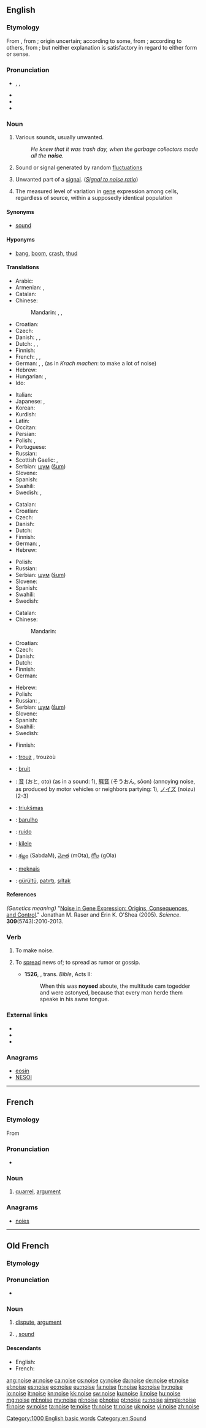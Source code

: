 ==English==

===Etymology===
From {{etyl|enm}}, from {{etyl|fro}} {{term|lang=fro|noise||a dispute, wrangle, strife, noise}}; origin uncertain; according to some, from {{etyl|la}} {{term|nausea|lang=la||disgust, nausea}}; according to others, from {{etyl|la}} {{term|lang=la|noxia||hurt, harm, damage, injury}}; but neither explanation is satisfactory in regard to either form or sense.

===Pronunciation===
* {{enPR|noiz}}, {{IPA|/nɔɪz/}}, {{SAMPA|/nOIz/}}
* {{audio|en-us-noise.ogg|Audio (US)}}
* {{audio|En-uk-noise.ogg|Audio (UK)}}
* {{rhymes|ɔɪz}}

===Noun===
{{en-noun}}

# Various sounds, usually unwanted.
#: ''He knew that it was trash day, when the garbage collectors made all the '''noise'''.''
# Sound or signal generated by random [[fluctuation]]s
# {{technology}} Unwanted part of a [[signal]]. (''[[signal-to-noise ratio|Signal to noise ratio]]'')
# {{genetics}} The measured level of variation in [[gene]] expression among cells, regardless of source, within a supposedly identical population

====Synonyms====
* {{sense|Various sounds}} [[sound]]

====Hyponyms====
* {{sense|Various sounds}} [[bang]], [[boom]], [[crash]], [[thud]]

====Translations====
{{trans-top|various sounds, usually unwanted}}
* Arabic: {{t|ar|ضوضاء|m|tr=DauDaa'|sc=Arab}}
* Armenian: {{t+|hy|աղմուկ|tr=aġmuk}},  {{t-|hy|աղաղակ|tr=aġaġak}}
* Catalan: {{t|ca|soroll|m}}
* Chinese:
*: Mandarin: {{t|zh|噪音|tr=zàoyīn|sc=Hani}}, {{t|zh|響聲|sc=Hani}}, {{t|zh|响声|tr=xiǎngsheng|sc=Hani}}
* Croatian: {{t+|hr|buka|f|alt=bȕka}}
* Czech: {{t-|cs|hluk|m}}
* Danish: {{t+|da|støj|c}}, {{t-|da|larm|c}}, {{t-|da|spektakel|c}}
* Dutch: {{t+|nl|lawaai}}, {{t+|nl|herrie}}, {{t+|nl|geluid|n}}
* Finnish: {{t+|fi|melu}}
* French: {{t+|fr|bruit|m}}, {{t+|fr|vacarme|m}}, {{t+|fr|brouhaha|m}}
* German: {{t|de|Lärm|m}}, {{t|de|Geräusch|n}}, {{t|de|Krach|m}} (as in ''Krach machen'': to make a lot of noise)
* Hebrew: {{t-|he|רעש|m|tr=ra'ash}}
* Hungarian: {{t+|hu|zaj}},  {{t+|hu|zörej}}
* Ido: {{t+|io|bruiso|xs=Ido}}
{{trans-mid}}
* Italian: {{t+|it|rumore|m}}
* Japanese: {{t|ja|雑音|tr=ざつおん, zatsuon|sc=Jpan}}, {{t|ja|ノイズ|tr=noizu|sc=Jpan}}
* Korean: {{t|ko|소음|tr=so-eum|sc=Kore}}
* Kurdish: {{ku-Arab|[[ده‌نگه‌ده‌گ]]}}
* Latin: {{t|la|strepitus|m}}
* Occitan: {{t+|oc|bruch|m|xs=Occitan}}
* Persian: {{t|fa|ونگ|tr=vang}}
* Polish: {{t+|pl|hałas|m}}, {{t+|pl|szum|m}}
* Portuguese: {{t+|pt|barulho|m}}
* Russian: {{t|ru|шум|m|tr=šum|sc=Cyrl}}
* Scottish Gaelic: {{t-|gd|fuaim|m|xs=Scottish Gaelic}},  {{t-|gd|faram|m|xs=Scottish Gaelic}}
* Serbian: [[шум]] ([[šum]]) {{m}}
* Slovene: {{t+|sl|hrup|m}}
* Spanish: {{t+|es|ruido|m}}
* Swahili: {{t+|sw|sura|xs=Swahili}}
* Swedish: {{t+|sv|oljud|n}}, {{t|sv|buller|n}}
{{trans-bottom}}

{{trans-top|sound or signal generated by random fluctuations}}
* Catalan: {{t|ca|soroll|m}}
* Croatian: {{t-|hr|šum|m|alt=šȗm}}
* Czech: {{t-|cs|šum|m}}
* Danish: {{t-|da|lyd|c}}
* Dutch: {{t+|nl|ruis}}
* Finnish: {{t-|fi|kohina}}
* German: {{t+|de|Rauschen|n}}, {{t+|de|Störung|f}}
* Hebrew: {{t-|he|רעש|m}}
{{trans-mid}}
* Polish: {{t+|pl|szum|m}}
* Russian: {{t|ru|шум|m|tr=šum|sc=Cyrl}}
* Serbian: [[шум]] ([[šum]]) {{m}}
* Slovene: {{t+|sl|hrup|m}}
* Spanish: {{t|es|ruido|m}}
* Swahili: {{t+|sw|sura|xs=Swahili}}
* Swedish: {{t+|sv|brus|n}}
{{trans-bottom}}

{{trans-top|technical: unwanted part of a signal}}
* Catalan: {{t|ca|soroll|m}}
* Chinese:
*: Mandarin: {{t|zh|噪音|tr=zàoyīn|sc=Hani}}
* Croatian: {{t-|hr|šum|m|alt=šȗm}}
* Czech: {{t-|cs|šum|m}}
* Danish: {{t+|da|støj|c}}
* Dutch: {{t+|nl|ruis}}
* Finnish: {{t-|fi|kohina}}
* German: {{t+|de|Rauschen|n}}
{{trans-mid}}
* Hebrew: {{t-|he|רעש|m}}
* Polish: {{t+|pl|szum|m}}
* Russian: {{t|ru|шум|m|tr=šum|sc=Cyrl}}, {{t|ru|шум|m|p|tr=šumý|alt=шумы|sc=Cyrl}}
* Serbian: [[шум]] ([[šum]]) {{m}}
* Slovene: {{t-|sl|šum|m}}
* Spanish: {{t|es|ruido|m}}
* Swahili: {{t+|sw|sura|xs=Swahili}}
* Swedish: {{t+|sv|brus|n}}
{{trans-bottom}}

{{trans-top|level of variation in gene expression}}
* Finnish: {{t|fi|kohina}}
{{trans-mid}}
{{trans-bottom}}

{{checktrans-top}}
* {{ttbc|br}}: [[trouz]] {{m}}, trouzoù {{p}}
* {{ttbc|fr}}: [[bruit]] {{m}}
* {{ttbc|ja}}: [[音]] (おと, oto) (as in a sound: 1), [[騒音]] (そうおん, sōon) (annoying noise, as produced by motor vehicles or neighbors partying: 1), [[ノイズ]] (noizu) (2-3)
* {{ttbc|lt}}: [[triukšmas]] {{m}}
{{trans-mid}}
* {{ttbc|pt}}: [[barulho]] {{m}}
* {{ttbc|es}}: [[ruido]] {{m}}
* {{ttbc|sw}}: [[kilele]]
* {{ttbc|te}}: [[శబ్దం]] (SabdaM), [[మోత]] (mOta), [[గోల]] (gOla)
* {{ttbc|tpi}}: [[meknais]]
* {{ttbc|tr}}: [[gürültü]], [[patırtı]], [[şıltak]]
{{trans-bottom}}

====References====
''(Genetics meaning)'' "[http://www.sciencemag.org/cgi/content/abstract/309/5743/2010 Noise in Gene Expression: Origins, Consequences, and Control]." Jonathan M. Raser and Erin K. O'Shea (2005). ''Science''. '''309'''(5743):2010-2013.

===Verb===
{{en-verb|nois|es}}

# {{intransitive}} To make noise.
# {{transitive}} To [[spread]] news of; to spread as rumor or gossip.
#* '''1526''', {{w|William Tyndale}}, trans. ''Bible'', Acts II:
#*: When this was '''noysed''' aboute, the multitude cam togedder and were astonyed, because that every man herde them speake in his awne tongue.

===External links===
* {{R:Webster 1913}}
* {{R:Century 1911}}
* {{R:OneLook}}

===Anagrams===
* [[eosin#English|eosin]]
* [[NESOI#English|NESOI]]

[[Category:1000 English basic words]]
[[Category:en:Sound]]

----

==French==

===Etymology===
From {{etyl|fro|fr}} {{term|noise|lang=fro}}

===Pronunciation===
* {{IPA|/nwaz/|lang=fr}}

===Noun===
{{fr-noun|f}}

# {{archaic|or|literary|lang=fr}} [[quarrel]], [[argument]]

===Anagrams===
* [[noies#French|noies]]

----

==Old French==

===Etymology===
{{rfe|lang=fro}}

===Pronunciation===
* {{IPA|/ˈnojzə/|lang=fro}}

===Noun===
{{fro-noun|f}}

# [[dispute]], [[argument]]
# {{l|en|noise}}, [[sound]]

====Descendants====
* English: {{l|en|noise}}
* French: {{l|fr|noise}}

[[ang:noise]]
[[ar:noise]]
[[ca:noise]]
[[cs:noise]]
[[cy:noise]]
[[da:noise]]
[[de:noise]]
[[et:noise]]
[[el:noise]]
[[es:noise]]
[[eo:noise]]
[[eu:noise]]
[[fa:noise]]
[[fr:noise]]
[[ko:noise]]
[[hy:noise]]
[[io:noise]]
[[it:noise]]
[[kn:noise]]
[[kk:noise]]
[[sw:noise]]
[[ku:noise]]
[[li:noise]]
[[hu:noise]]
[[mg:noise]]
[[ml:noise]]
[[my:noise]]
[[nl:noise]]
[[pl:noise]]
[[pt:noise]]
[[ru:noise]]
[[simple:noise]]
[[fi:noise]]
[[sv:noise]]
[[ta:noise]]
[[te:noise]]
[[th:noise]]
[[tr:noise]]
[[uk:noise]]
[[vi:noise]]
[[zh:noise]]